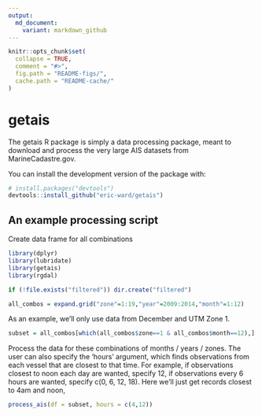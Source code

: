 ```yaml
---
output:
  md_document:
    variant: markdown_github
---
```


<!-- README.md is generated from README.Rmd. Please edit that file -->

```r
knitr::opts_chunk$set(
  collapse = TRUE,
  comment = "#>",
  fig.path = "README-figs/",
  cache.path = "README-cache/"
)
```

# getais

The getais R package is simply a data processing package, meant to download and process the very large AIS datasets from MarineCadastre.gov. 

You can install the development version of the package with:

```r
# install.packages("devtools")
devtools::install_github("eric-ward/getais")
```
    
## An example processing script

Create data frame for all combinations

```r
library(dplyr)
library(lubridate)
library(getais)
library(rgdal)

if (!file.exists("filtered")) dir.create("filtered")

all_combos = expand.grid("zone"=1:19,"year"=2009:2014,"month"=1:12)
```

As an example, we'll only use data from December and UTM Zone 1.

```r
subset = all_combos[which(all_combos$zone==1 & all_combos$month==12),]
```

Process the data for these combinations of months / years / zones. The user can also specify the 'hours' argument, which finds observations from each vessel that are closest to that time. For example, if observations closest to noon each day are wanted, specify 12, if observations every 6 hours are wanted, specify c(0, 6, 12, 18). Here we'll just get records closest to 4am and noon,

```r
process_ais(df = subset, hours = c(4,12))
```

